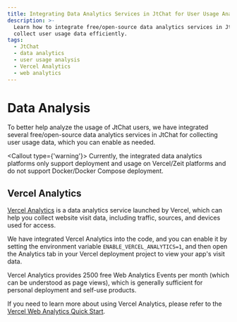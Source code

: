 ```yaml
---
title: Integrating Data Analytics Services in JtChat for User Usage Analysis
description: >-
  Learn how to integrate free/open-source data analytics services in JtChat to
  collect user usage data efficiently.
tags:
  - JtChat
  - data analytics
  - user usage analysis
  - Vercel Analytics
  - web analytics
---
```


# Data Analysis

To better help analyze the usage of JtChat users, we have integrated several free/open-source data analytics services in JtChat for collecting user usage data, which you can enable as needed.

<Callout type={'warning'}>
  Currently, the integrated data analytics platforms only support deployment and usage on
  Vercel/Zeit platforms and do not support Docker/Docker Compose deployment.
</Callout>

## Vercel Analytics

[Vercel Analytics](https://vercel.com/analytics) is a data analytics service launched by Vercel, which can help you collect website visit data, including traffic, sources, and devices used for access.

We have integrated Vercel Analytics into the code, and you can enable it by setting the environment variable `ENABLE_VERCEL_ANALYTICS=1`, and then open the Analytics tab in your Vercel deployment project to view your app's visit data.

Vercel Analytics provides 2500 free Web Analytics Events per month (which can be understood as page views), which is generally sufficient for personal deployment and self-use products.

If you need to learn more about using Vercel Analytics, please refer to the [Vercel Web Analytics Quick Start](https://vercel.com/docs/analytics/quickstart).
